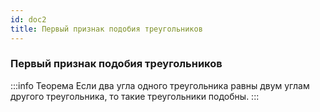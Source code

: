 ```yaml
---
id: doc2
title: Первый признак подобия треугольников
---
```


### Первый признак подобия треугольников

:::info Теорема
Если два угла одного треугольника равны двум углам другого треугольника, то такие треугольники подобны.
:::
